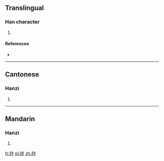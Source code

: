 ==Translingual==

===Han character===
{{Han char|rn=91|rad=片|as=05|sn=9|four=2925<sub>0</sub>|canj=中中火手 (LLFQ), 中弓火手 (LNFQ)}}

# {{defn|Han|sort=片05}}

====References====
* {{Han ref|kx=0693.150|dkj=19829|dj=1106.120|hdz=32016.030|uh=7249|ud=29257|bh=CFB8|bd=53176}}

----

==Cantonese==

===Hanzi===
{{yue-hanzi|jyut=|y=bun3}}

# {{defn|lang=yue|sort=片05}}

----

==Mandarin==

===Hanzi===
{{cmn-hanzi|pin=[[pàn]] ([[pan4]])|wg=p'an<sup>4</sup>}}

# {{defn|lang=cmn|sort=片05}}

[[fr:牉]]
[[pl:牉]]
[[zh:牉]]